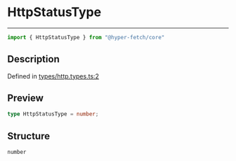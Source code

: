 

# HttpStatusType

<div class="api-docs__separator" data-reactroot="">

---

</div><div class="api-docs__import" data-reactroot="">

```ts
import { HttpStatusType } from "@hyper-fetch/core"
```

</div><div class="api-docs__section">

## Description

</div><div class="api-docs__description"><span class="api-docs__do-not-parse">



</span></div><p class="api-docs__definition">

Defined in [types/http.types.ts:2](https://github.com/BetterTyped/hyper-fetch/blob/c3e2c45/packages/core/src/types/http.types.ts#L2)

</p><div class="api-docs__section">

## Preview

</div><div class="api-docs__preview type single">

```ts
type HttpStatusType = number;
```

</div><div class="api-docs__section">

## Structure

</div><div class="api-docs__returns">

```ts
number
```

</div>
